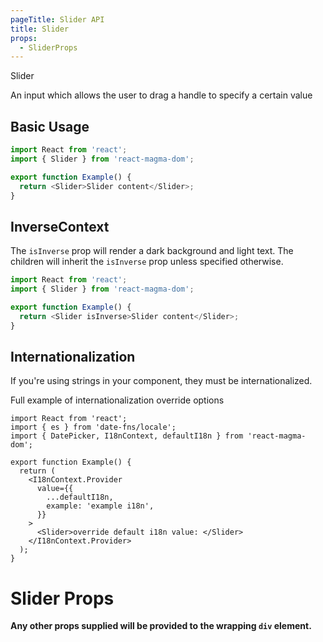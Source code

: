 ```yaml
---
pageTitle: Slider API
title: Slider
props:
  - SliderProps
---
```


<DocsHeading type="api">Slider</DocsHeading>

An input which allows the user to drag a handle to specify a certain value

## Basic Usage

```typescript
import React from 'react';
import { Slider } from 'react-magma-dom';

export function Example() {
  return <Slider>Slider content</Slider>;
}
```

## InverseContext

The `isInverse` prop will render a dark background and light text. The children will
inherit the `isInverse` prop unless specified otherwise.

```typescript
import React from 'react';
import { Slider } from 'react-magma-dom';

export function Example() {
  return <Slider isInverse>Slider content</Slider>;
}
```

## Internationalization

If you're using strings in your component, they must be internationalized.

Full example of <Link to="/api/internationalization">internationalization override options</Link>

```tsx
import React from 'react';
import { es } from 'date-fns/locale';
import { DatePicker, I18nContext, defaultI18n } from 'react-magma-dom';

export function Example() {
  return (
    <I18nContext.Provider
      value={{
        ...defaultI18n,
        example: 'example i18n',
      }}
    >
      <Slider>override default i18n value: </Slider>
    </I18nContext.Provider>
  );
}
```

# Slider Props

**Any other props supplied will be provided to the wrapping `div` element.**

<SliderProps />
